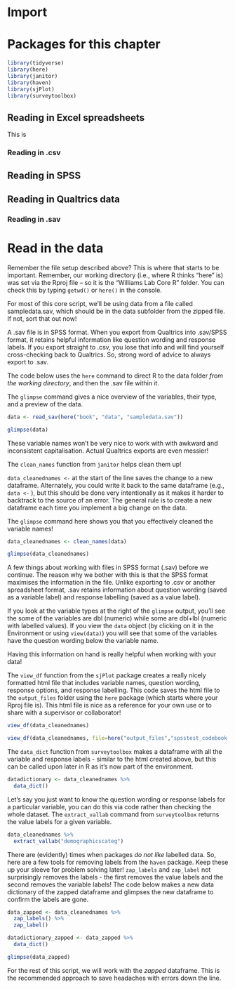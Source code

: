 # Import

# Packages for this chapter

```r
library(tidyverse)
library(here)
library(janitor)
library(haven)
library(sjPlot)
library(surveytoolbox)

```


## Reading in Excel spreadsheets

This is

### Reading in .csv

## Reading in SPSS 

## Reading in Qualtrics data

### Reading in .sav

# Read in the data

Remember the file setup described above? This is where that starts to be important. Remember, our working directory (i.e., where R thinks "here" is) was set via the Rproj file -- so it is the "Williams Lab Core R" folder. You can check this by typing `getwd()` or `here()` in the console. 

For most of this core script, we'll be using data from a file called sampledata.sav, which should be in the data subfolder from the zipped file. If not, sort that out now!

A .sav file is in SPSS format. When you export from Qualtrics into .sav/SPSS format, it retains helpful information like question wording and response labels. If you export straight to .csv, you lose that info and will find yourself cross-checking back to Qualtrics. So, strong word of advice to always export to .sav.

The code below uses the `here` command to direct R to the data folder *from the working directory*, and then the .sav file within it.

The `glimpse` command gives a nice overview of the variables, their type, and a preview of the data.

```r

data <- read_sav(here("book", "data", "sampledata.sav")) 

glimpse(data)

```


These variable names won't be very nice to work with with awkward and inconsistent capitalisation. Actual Qualtrics exports are even messier!

The `clean_names` function from `janitor` helps clean them up!

`data_cleanednames <-` at the start of the line saves the change to a new dataframe. Alternately, you could write it back to the same dataframe (e.g., `data <-` ), but this should be done very intentionally as it makes it harder to backtrack to the source of an error. The general rule is to create a new dataframe each time you implement a big change on the data.

The `glimpse` command here shows you that you effectively cleaned the variable names!

```r

data_cleanednames <- clean_names(data)

glimpse(data_cleanednames)

```

A few things about working with files in SPSS format (.sav) before we continue. The reason why we bother with this is that the SPSS format maximises the information in the file. Unlike exporting to .csv or another spreadsheet format, .sav retains information about question wording (saved as a variable label) and response labelling (saved as a value label).

If you look at the variable types at the right of the `glimpse` output, you'll see the some of the variables are dbl (numeric) while some are dbl+lbl (numeric with labelled values). If you view the `data` object (by clicking on it in the Environment or using `view(data)`) you will see that some of the variables have the question wording below the variable name.

Having this information on hand is really helpful when working with your data!

The `view_df` function from the `sjPlot` package creates a really nicely formatted html file that includes variable names, question wording, response options, and response labelling. This code saves the html file to the `output_files` folder using the `here` package (which starts where your Rproj file is). This html file is nice as a reference for your own use or to share with a supervisor or collaborator!

```r

view_df(data_cleanednames)

view_df(data_cleanednames, file=here("output_files","spsstest_codebook.html"))

```

The `data_dict` function from `surveytoolbox` makes a dataframe with all the variable and response labels - similar to the html created above, but this can be called upon later in R as it's now part of the environment. 

```r
datadictionary <- data_cleanednames %>%
  data_dict()
```

Let's say you just want to know the question wording or response labels for a particular variable, you can do this via code rather than checking the whole dataset. The `extract_vallab` command from `surveytoolbox` returns the value labels for a given variable.

```r
data_cleanednames %>%
  extract_vallab("demographicscateg")
```

There are (evidently) times when packages *do not like* labelled data. So, here are a few tools for removing labels from the `haven` package. Keep these up your sleeve for problem solving later! `zap_labels` and `zap_label` not surprisingly removes the labels - the first removes the value labels and the second removes the variable labels! The code below makes a new data dictionary of the zapped dataframe and glimpses the new dataframe to confirm the labels are gone.

```r

data_zapped <- data_cleanednames %>%
  zap_labels() %>%
  zap_label()

datadictionary_zapped <- data_zapped %>%
  data_dict()

glimpse(data_zapped)
```

For the rest of this script, we will work with the *zapped* dataframe. This is the recommended approach to save headaches with errors down the line.